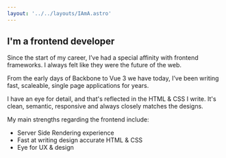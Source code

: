 ```yaml
---
layout: '../../layouts/IAmA.astro'
---
```

## I'm a frontend developer

Since the start of my career, I’ve had a special affinity with frontend frameworks. I always felt like they were the future of the web.

From the early days of Backbone to Vue 3 we have today, I’ve been writing fast, scaleable, single page applications for years.

I have an eye for detail, and that's reflected in the HTML &amp; CSS I write. It's clean, semantic, responsive and always closely matches the designs.

My main strengths regarding the frontend include:

- Server Side Rendering experience
- Fast at writing design accurate HTML &amp; CSS
- Eye for UX &amp; design
